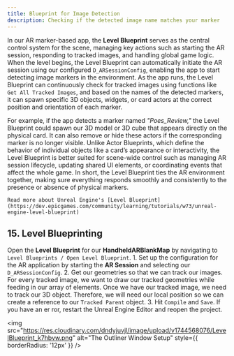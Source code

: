 ```yaml
---
title: Blueprint for Image Detection
description: Checking if the detected image name matches your marker
---
```


In our AR marker-based app, the **Level Blueprint** serves as the central control system for the scene, managing key actions such as starting the AR session, responding to tracked images, and handling global game logic. When the level begins, the Level Blueprint can automatically initiate the AR session using our configured `D_ARSessionConfig`, enabling the app to start detecting image markers in the environment. As the app runs, the Level Blueprint can continuously check for tracked images using functions like `Get All Tracked Images`, and based on the names of the detected markers, it can spawn specific 3D objects, widgets, or card actors at the correct position and orientation of each marker. 

For example, if the app detects a marker named *"Poes_Review,"* the Level Blueprint could spawn our 3D model or 3D cube that appears directly on the physical card. It can also remove or hide these actors if the corresponding marker is no longer visible. Unlike Actor Blueprints, which define the behavior of individual objects like a card’s appearance or interactivity, the Level Blueprint is better suited for scene-wide control such as managing AR session lifecycle, updating shared UI elements, or coordinating events that affect the whole game. In short, the Level Blueprint ties the AR environment together, making sure everything responds smoothly and consistently to the presence or absence of physical markers.

<Callout title="Level Blueprint">

    Read more about Unreal Engine's [Level Blueprint](https://dev.epicgames.com/community/learning/tutorials/w73/unreal-engine-level-blueprint)

</Callout>

## 15. Level Blueprinting
Open the **Level Blueprint** for our **HandheldARBlankMap** by navigating to `Level Blueprints / Open Level Blueprint`.
    1. Set up the configuration for the AR application by starting the **AR Session** and selecting our `D_ARSessionConfig`.
    2. Get our geometries so that we can track our images. For every tracked image, we want to draw our tracked geometries while feeding in our array of elements. Once we have our tracked image, we need to track our 3D object. Therefore, we will need our local position so we can create a reference to our `Tracked Parent` object. 
    3. Hit `Compile` and `Save`. If you have an er ror, restart the Unreal Engine Editor and reopen the project.

<img 
  src="https://res.cloudinary.com/dndyjuvjl/image/upload/v1744568076/LevelBlueprint_k7hbvw.png" 
  alt="The Outliner Window Setup"
  style={{ borderRadius: '12px' }}
/>